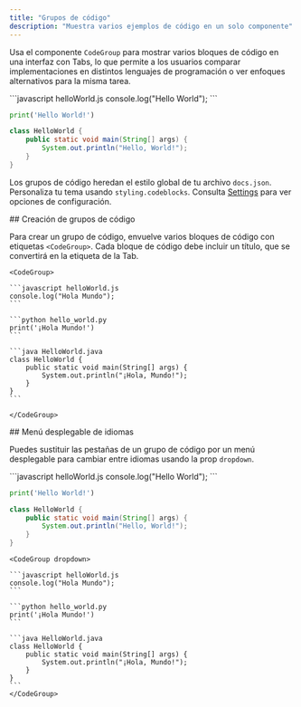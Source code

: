 ```yaml
---
title: "Grupos de código"
description: "Muestra varios ejemplos de código en un solo componente"
---
```


Usa el componente `CodeGroup` para mostrar varios bloques de código en una interfaz con Tabs, lo que permite a los usuarios comparar implementaciones en distintos lenguajes de programación o ver enfoques alternativos para la misma tarea.

<CodeGroup>
  ```javascript helloWorld.js
  console.log("Hello World");
  ```

  ```python hello_world.py
  print('Hello World!')
  ```

  ```java HelloWorld.java
  class HelloWorld {
      public static void main(String[] args) {
          System.out.println("Hello, World!");
      }
  }
  ```
</CodeGroup>

Los grupos de código heredan el estilo global de tu archivo `docs.json`. Personaliza tu tema usando `styling.codeblocks`. Consulta [Settings](/es/organize/settings#styling) para ver opciones de configuración.

<div id="creating-code-groups">
  ## Creación de grupos de código
</div>

Para crear un grupo de código, envuelve varios bloques de código con etiquetas `<CodeGroup>`. Cada bloque de código debe incluir un título, que se convertirá en la etiqueta de la Tab.

````mdx
<CodeGroup>

```javascript helloWorld.js
console.log("Hola Mundo");
```

```python hello_world.py
print('¡Hola Mundo!')
```

```java HelloWorld.java
class HelloWorld {
    public static void main(String[] args) {
        System.out.println("¡Hola, Mundo!");
    }
}
```

</CodeGroup>
````

<div id="language-dropdown">
  ## Menú desplegable de idiomas
</div>

Puedes sustituir las pestañas de un grupo de código por un menú desplegable para cambiar entre idiomas usando la prop `dropdown`.

<CodeGroup dropdown>
  ```javascript helloWorld.js
  console.log("Hello World");
  ```

  ```python hello_world.py
  print('Hello World!')
  ```

  ```java HelloWorld.java
  class HelloWorld {
      public static void main(String[] args) {
          System.out.println("Hello, World!");
      }
  }
  ```
</CodeGroup>

````mdx highlight=1
<CodeGroup dropdown>

```javascript helloWorld.js
console.log("Hola Mundo");
```

```python hello_world.py
print('¡Hola Mundo!')
```

```java HelloWorld.java
class HelloWorld {
    public static void main(String[] args) {
        System.out.println("¡Hola, Mundo!");
    }
}
```
</CodeGroup>
````
